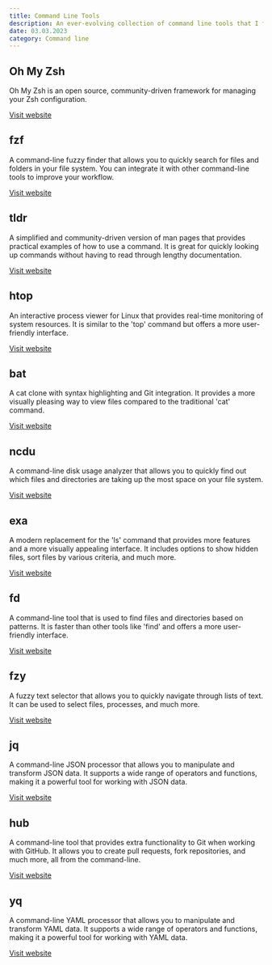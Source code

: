 ```yaml
---
title: Command Line Tools
description: An ever-evolving collection of command line tools that I find useful or just fun to play with.
date: 03.03.2023
category: Command line
---
```


## Oh My Zsh

Oh My Zsh is an open source, community-driven framework for managing your Zsh configuration.

[Visit website](https://ohmyz.sh/)

## fzf

A command-line fuzzy finder that allows you to quickly search for files and folders in your file system. You can integrate it with other command-line tools to improve your workflow.

[Visit website](https://github.com/junegunn/fzf)

## tldr

A simplified and community-driven version of man pages that provides practical examples of how to use a command. It is great for quickly looking up commands without having to read through lengthy documentation.

[Visit website](https://tldr.sh/)


## htop

An interactive process viewer for Linux that provides real-time monitoring of system resources. It is similar to the 'top' command but offers a more user-friendly interface.

[Visit website](https://htop.dev/)


## bat

A cat clone with syntax highlighting and Git integration. It provides a more visually pleasing way to view files compared to the traditional 'cat' command.

[Visit website](https://github.com/sharkdp/bat)


## ncdu

A command-line disk usage analyzer that allows you to quickly find out which files and directories are taking up the most space on your file system.

[Visit website](https://dev.yorhel.nl/ncdu)


## exa

A modern replacement for the 'ls' command that provides more features and a more visually appealing interface. It includes options to show hidden files, sort files by various criteria, and much more.

[Visit website](https://the.exa.website/)


## fd

A command-line tool that is used to find files and directories based on patterns. It is faster than other tools like 'find' and offers a more user-friendly interface.

[Visit website](https://github.com/sharkdp/fd)


## fzy

A fuzzy text selector that allows you to quickly navigate through lists of text. It can be used to select files, processes, and much more.

[Visit website](https://github.com/jhawthorn/fzy)

## jq

A command-line JSON processor that allows you to manipulate and transform JSON data. It supports a wide range of operators and functions, making it a powerful tool for working with JSON data.

[Visit website](https://stedolan.github.io/jq/)

## hub

A command-line tool that provides extra functionality to Git when working with GitHub. It allows you to create pull requests, fork repositories, and much more, all from the command-line.

[Visit website](https://hub.github.com/)

## yq

A command-line YAML processor that allows you to manipulate and transform YAML data. It supports a wide range of operators and functions, making it a powerful tool for working with YAML data.

[Visit website](https://github.com/mikefarah/yq)
